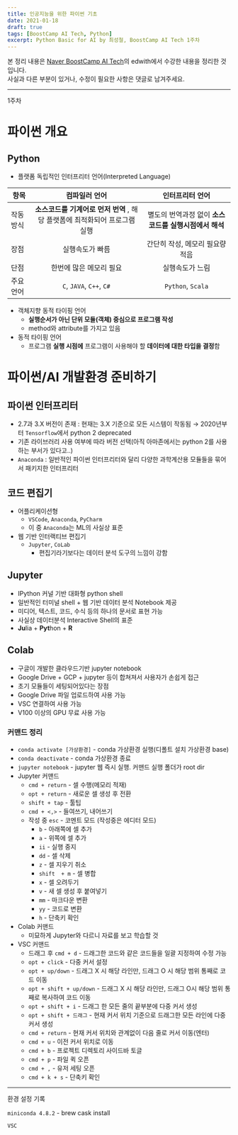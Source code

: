```yaml
---
title: 인공지능을 위한 파이썬 기초
date: 2021-01-18
draft: true
tags: [BoostCamp AI Tech, Python]
excerpt: Python Basic for AI by 최성철, BoostCamp AI Tech 1주차
---
```

본 정리 내용은 [Naver BoostCamp AI Tech](https://boostcamp.connect.or.kr/)의 edwith에서 수강한 내용을 정리한 것입니다.  
사실과 다른 부분이 있거나, 수정이 필요한 사항은 댓글로 남겨주세요.

---
1주차

# 파이썬 개요

## Python

- 플랫폼 독립적인 인터프리터 언어(Interpreted Language)

|항목|컴파일러 언어|인터프리터 언어|
|---|:-:|:-:|
|작동방식| **소스코드를 기계어로 먼저 번역** , 해당 플랫폼에 최적화되어 프로그램 실행 |별도의 번역과정 없이 **소스코드를 실행시점에서 해석**|
|장점|실행속도가 빠름|간단히 작성, 메모리 필요량 적음|
|단점|한번에 많은 메모리 필요|실행속도가 느림|
|주요 언어|`C`, `JAVA`, `C++`, `C#`|`Python`, `Scala`|

- 객체지향 동적 타이핑 언어
    - **실행순서가 아닌 단위 모듈(객체) 중심으로 프로그램 작성**
    - method와 attribute를 가지고 있음
- 동적 타이핑 언어
    - 프로그램 **실행 시점에** 프로그램이 사용해야 할 **데이터에 대한 타입을 결정**함

# 파이썬/AI 개발환경 준비하기

## 파이썬 인터프리터

- 2.7과 3.X 버전이 존재 : 현재는 3.X 기준으로 모든 시스템이 작동됨 → 2020년부터 `Tensorflow`에서 python 2 deprecated
- 기존 라이브러리 사용 여부에 따라 버전 선택(아직 아마존에서는 python 2를 사용하는 부서가 있다고..)
- `Anaconda` : 일반적인 파이썬 인터프리터와 달리 다양한 과학계산용 모듈들을 묶어서 패키지한 인터프리터

## 코드 편집기

- 어플리케이션형
    - `VSCode`, `Anaconda`, `PyCharm`
    - 이 중 `Anaconda`는 ML의 사실상 표준
- 웹 기반 인터랙티브 편집기
    - `Jupyter`, `CoLab`
        - 편집기라기보다는 데이터 분석 도구의 느낌이 강함

## Jupyter

- IPython 커널 기반 대화형 python shell
- 일반적인 터미널 shell + 웹 기반 데이터 분석 Notebook 제공
- 미디어, 텍스트, 코드, 수식 등의 하나의 문서로 표현 가능
- 사실상 데이터분석 Interactive Shell의 표준
- **Ju**lia + **Pyt**hon + **R**

## Colab

- 구글이 개발한 클라우드기반 jupyter notebook
- Google Drive + GCP + jupyter 등이 합쳐져서 사용자가 손쉽게 접근
- 초기 모듈들이 세팅되어있다는 장점
- Google Drive 파일 업로드하여 사용 가능
- VSC 연결하여 사용 가능
- V100 이상의 GPU 무료 사용 가능

### 커맨드 정리

- `conda activate [가상환경]` - conda 가상환경 실행(디폴트 설치 가상환경 base)
- `conda deactivate` - conda 가상환경 종료
- `jupyter notebook` - jupyter 웹 즉시 실행. 커맨드 실행 폴더가 root dir
- Jupyter 커맨드
    - `cmd + return` - 셀 수행(메모리 적재)
    - `opt + return` - 새로운 셀 생성 후 전환
    - `shift + tap` - 툴팁
    - `cmd + <,>` - 들여쓰기, 내어쓰기
    - 작성 중 `esc` - 코멘트 모드 (작성중은 에디터 모드)
        - `b` - 아래쪽에 셀 추가
        - `a` - 위쪽에 셀 추가
        - `ii` - 실행 중지
        - `dd` - 셀 삭제
        - `z` - 셀 지우기 취소
        - `shift  + m` - 셀 병합
        - `x` - 셀 오려두기
        - `v` - 새 셀 생성 후 붙여넣기
        - `mm` - 마크다운 변환
        - `yy` - 코드로 변환
        - `h` - 단축키 확인
- Colab 커맨드
    - 미묘하게 Jupyter와 다르니 자료를 보고 학습할 것
- VSC 커맨드
    - 드래그 후 `cmd + d` - 드래그한 코드와 같은 코드들을 일괄 지정하여 수정 가능
    - `opt + click` - 다중 커서 설정
    - `opt + up/down` - 드래그 X 시 해당 라인만, 드래그 O 시 해당 범위 통째로 코드 이동
    - `opt + shift + up/down` - 드래그  X 시 해당 라인만, 드래그 O시 해당 범위 통째로 복사하여 코드 이동
    - `opt + shift + i` - 드래그 한 모든 줄의 끝부분에 다중 커서 생성
    - `opt + shift + 드래그` - 현재 커서 위치 기준으로 드래그한 모든 라인에 다중 커서 생성
    - `cmd + return` - 현재 커서 위치와 관계없이 다음 줄로 커서 이동(엔터)
    - `cmd + u` - 이전 커서 위치로 이동
    - `cmd + b` - 프로젝트 디렉토리 사이드바 토글
    - `cmd + p` - 파일 퀵 오픈
    - `cmd + ,` - 유저 세팅 오픈
    - `cmd + k + s` - 단축키 확인

---

환경 설정 기록

`miniconda 4.8.2` - brew cask install

`VSC`